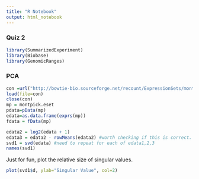 ```yaml
---
title: "R Notebook"
output: html_notebook
---
```


### Quiz 2

```r
library(SummarizedExperiment)
library(Biobase)
library(GenomicRanges)
```

### PCA

```r
con =url("http://bowtie-bio.sourceforge.net/recount/ExpressionSets/montpick_eset.RData")
load(file=con)
close(con)
mp = montpick.eset
pdata=pData(mp)
edata=as.data.frame(exprs(mp))
fdata = fData(mp)
```

```r

edata2 = log2(edata + 1)
edata3 = edata2 - rowMeans(edata2) #worth checking if this is correct. 
svd1 = svd(edata) #need to repeat for each of edata1,2,3
names(svd1)
```

Just for fun, plot the relative size of singular values.

```r
plot(svd1$d, ylab="Singular Value", col=2)
```

